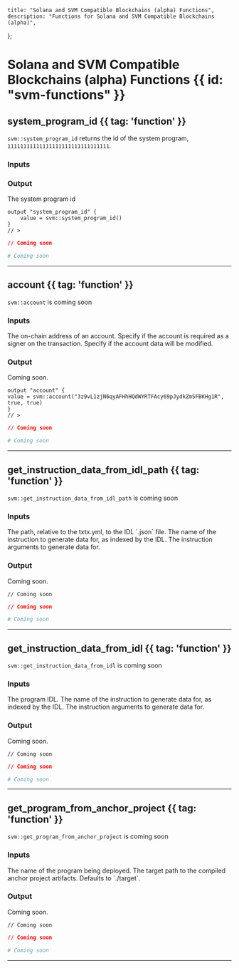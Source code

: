     title: "Solana and SVM Compatible Blockchains (alpha) Functions",
    description: "Functions for Solana and SVM Compatible Blockchains (alpha)",
};

# Solana and SVM Compatible Blockchains (alpha) Functions {{ id: "svm-functions" }}


## system_program_id {{ tag: 'function' }}

<Row>
  <Col>

`svm::system_program_id` returns the id of the system program, `11111111111111111111111111111111`.

### Inputs

<Properties>


</Properties>

### Output

<Properties>
  <Property name="value">
    The system program id
  </Property>
</Properties>


<CodeGroup title="Example using system_program_id">


```hcl {{ title: 'main.tx' }}
output "system_program_id" { 
    value = svm::system_program_id()
}
// > 

```


```json {{ title: 'main.json' }}
// Coming soon
```

```yaml {{ title: 'main.yaml' }}
# Coming soon
```

</CodeGroup>
</Col>
</Row>

---


## account {{ tag: 'function' }}

<Row>
  <Col>

`svm::account` is coming soon

### Inputs

<Properties>


  <Property name="public_key">
    The on-chain address of an account.
  </Property>


  <Property name="is_signer">
    Specify if the account is required as a signer on the transaction.
  </Property>


  <Property name="is_writable">
    Specify if the account data will be modified.
  </Property>


</Properties>

### Output

<Properties>
  <Property name="value">
    Coming soon.
  </Property>
</Properties>


<CodeGroup title="Example using account">


```hcl {{ title: 'main.tx' }}
output "account" { 
value = svm::account("3z9vL1zjN6qyAFHhHQdWYRTFAcy69pJydkZmSFBKHg1R", true, true)
}
// > 

```


```json {{ title: 'main.json' }}
// Coming soon
```

```yaml {{ title: 'main.yaml' }}
# Coming soon
```

</CodeGroup>
</Col>
</Row>

---


## get_instruction_data_from_idl_path {{ tag: 'function' }}

<Row>
  <Col>

`svm::get_instruction_data_from_idl_path` is coming soon

### Inputs

<Properties>


  <Property name="idl_path">
    The path, relative to the txtx.yml, to the IDL `.json` file.
  </Property>


  <Property name="instruction_name">
    The name of the instruction to generate data for, as indexed by the IDL.
  </Property>


  <Property name="arguments">
    The instruction arguments to generate data for.
  </Property>


</Properties>

### Output

<Properties>
  <Property name="value">
    Coming soon.
  </Property>
</Properties>


<CodeGroup title="Example using get_instruction_data_from_idl_path">


```hcl {{ title: 'main.tx' }}
// Coming soon

```


```json {{ title: 'main.json' }}
// Coming soon
```

```yaml {{ title: 'main.yaml' }}
# Coming soon
```

</CodeGroup>
</Col>
</Row>

---


## get_instruction_data_from_idl {{ tag: 'function' }}

<Row>
  <Col>

`svm::get_instruction_data_from_idl` is coming soon

### Inputs

<Properties>


  <Property name="idl">
    The program IDL.
  </Property>


  <Property name="instruction_name">
    The name of the instruction to generate data for, as indexed by the IDL.
  </Property>


  <Property name="arguments">
    The instruction arguments to generate data for.
  </Property>


</Properties>

### Output

<Properties>
  <Property name="value">
    Coming soon.
  </Property>
</Properties>


<CodeGroup title="Example using get_instruction_data_from_idl">


```hcl {{ title: 'main.tx' }}
// Coming soon

```


```json {{ title: 'main.json' }}
// Coming soon
```

```yaml {{ title: 'main.yaml' }}
# Coming soon
```

</CodeGroup>
</Col>
</Row>

---


## get_program_from_anchor_project {{ tag: 'function' }}

<Row>
  <Col>

`svm::get_program_from_anchor_project` is coming soon

### Inputs

<Properties>


  <Property name="program_name">
    The name of the program being deployed.
  </Property>


  <Property name="target_path">
    The target path to the compiled anchor project artifacts. Defaults to `./target`.
  </Property>


</Properties>

### Output

<Properties>
  <Property name="value">
    Coming soon.
  </Property>
</Properties>


<CodeGroup title="Example using get_program_from_anchor_project">


```hcl {{ title: 'main.tx' }}
// Coming soon

```


```json {{ title: 'main.json' }}
// Coming soon
```

```yaml {{ title: 'main.yaml' }}
# Coming soon
```

</CodeGroup>
</Col>
</Row>

---

